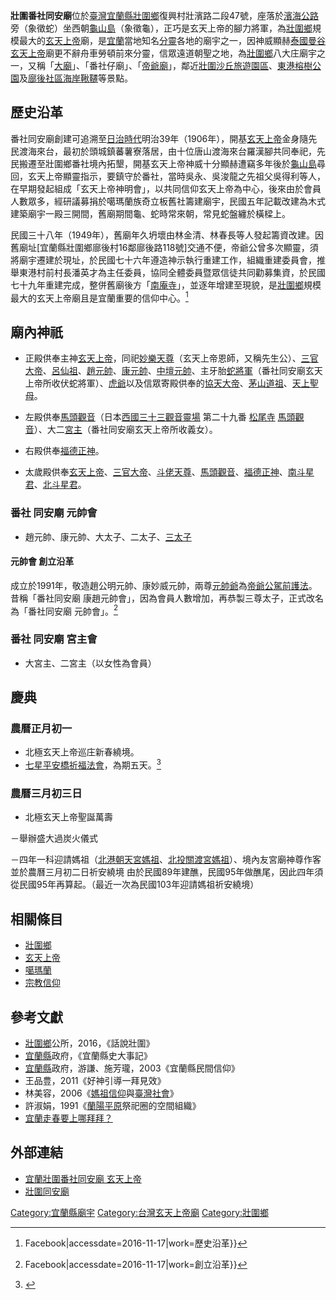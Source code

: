 {{東亞廟宇
| name = 番社同安廟
| img = 
| img_capt = 
| image_width = 
| location = {{TWN}}[[宜蘭縣|宜蘭縣]][[壯圍鄉|壯圍鄉]]復興村壯濱路二段47號
| god = [[玄天上帝|玄天上帝]]
| type =
| struct =
| open_year =
| cere_date =
|}}
'''壯圍番社同安廟'''位於[[臺灣|臺灣]][[宜蘭縣|宜蘭縣]][[壯圍鄉|壯圍鄉]]復興村壯濱路二段47號，座落於[[濱海公路|濱海公路]]旁（象徵蛇）坐西朝[[龜山島|龜山島]]（象徵龜），正巧是玄天上帝的腳力將軍，為[[壯圍鄉|壯圍鄉]]規模最大的[[玄天上帝|玄天上帝]]廟，是[[宜蘭縣|宜蘭]]當地知名[[分靈|分靈]]各地的廟宇之一，因神威顯赫[[泰國|泰國]][[曼谷|曼谷]][[玄天上帝|玄天上帝]]廟更不辭舟車勞頓前來分靈，信眾遠道朝聖之地，為[[壯圍鄉|壯圍鄉]]八大庄廟宇之一，又稱「[[大廟|大廟]]」、「番社仔廟」、「[[帝爺廟|帝爺廟]]」，鄰近[[壯圍沙丘旅遊園區|壯圍沙丘旅遊園區]]、[[東港榕樹公園|東港榕樹公園]]及[[廍後社區海岸鞦韆|廍後社區海岸鞦韆]]等景點。

== 歷史沿革 ==
番社同安廟創建可追溯至[[台灣日治時期|日治時代]]明治39年（1906年），開基[[玄天上帝|玄天上帝]]金身隨先民渡海來台，最初於頭城鎮蕃薯寮落居，由十位唐山渡海來台羅漢腳共同奉祀，先民搬遷至壯圍鄉番社境內拓墾，開基玄天上帝神威十分顯赫遭竊多年後於[[龜山島|龜山島]]尋回，玄天上帝顯靈指示，要鎮守於番社，當時吳永、吳浚龍之先祖父吳得利等人，在早期發起組成「玄天上帝神明會」，以共同信仰玄天上帝為中心，後來由於會員人數眾多，經研議募捐於噶瑪蘭族奇立板舊社籌建廟宇，民國五年記載改建為木式建築廟宇一殿三開間，舊廟期間龜、蛇時常來朝，常見蛇盤纏於橫樑上。

民國三十八年（1949年），舊廟年久坍壞由林金清、林春長等人發起籌資改建。因舊廟址[宜蘭縣壯圍鄉廍後村16鄰廍後路118號]交通不便，帝爺公曾多次顯靈，須將廟宇遷建於現址，於民國七十六年遵造神示執行重建工作，組織重建委員會，推舉東港村前村長潘英才為主任委員，協同全體委員暨眾信徒共同勸募集資，於民國七十九年重建完成，整併舊廟後方「[[南庵寺|南庵寺]]」，並逐年增建至現貌，是[[壯圍鄉|壯圍鄉]]規模最大的玄天上帝廟且是宜蘭重要的信仰中心。<ref>{{Cite web|url=https://www.facebook.com/Tongan.temple/|title=宜蘭壯圍番社同安廟 玄天上帝 {{!}} Facebook|accessdate=2016-11-17|work=歷史沿革}}</ref>

== 廟內神祇 ==
*正殿供奉主神[[玄天上帝|玄天上帝]]，同祀[[妙樂天尊|妙樂天尊]]（玄天上帝恩師，又稱先生公）、[[三官大帝|三官大帝]]、[[呂仙祖|呂仙祖]]、[[趙元帥|趙元帥]]、[[康元帥|康元帥]]、[[中壇元帥|中壇元帥]]、主牙胎[[蛇將軍|蛇將軍]]（番社同安廟玄天上帝所收伏蛇將軍）、[[虎爺|虎爺]]以及信眾寄殿供奉的[[協天大帝|協天大帝]]、[[茅山道祖|茅山道祖]]、[[天上聖母|天上聖母]]。

*左殿供奉[[馬頭觀音|馬頭觀音]]（日本[[西國三十三箇所|西國三十三觀音靈場]] 第二十九番 [[松尾寺|松尾寺]] [[馬頭觀音|馬頭觀音]]）、大二[[宮主|宮主]]（番社同安廟玄天上帝所收義女）。

*右殿供奉[[福德正神|福德正神]]。

*太歲殿供奉[[玄天上帝|玄天上帝]]、[[三官大帝|三官大帝]]、[[斗佬天尊|斗佬天尊]]、[[馬頭觀音|馬頭觀音]]、[[福德正神|福德正神]]、[[南斗星君|南斗星君]]、[[北斗星君|北斗星君]]。

=== 番社 同安廟 元帥會 ===
*趙元帥、康元帥、大太子、二太子、[[三太子|三太子]]
==== 元帥會 創立沿革 ====
成立於1991年，敬造趙公明元帥、康妙威元帥，兩尊[[元帥爺|元帥爺]]為[[帝爺公|帝爺公]][[駕前護法|駕前護法]]。昔稱「番社同安廟 康趙元帥會」，因為會員人數增加，再恭製三尊太子，正式改名為「番社同安廟 元帥會」。<ref>{{Cite web|url=https://www.facebook.com/FanShe.Tongan.Temple/|title=番社 同安廟 元帥會  {{!}} Facebook|accessdate=2016-11-17|work=創立沿革}}</ref>

=== 番社 同安廟 宮主會 ===
*大宮主、二宮主（以女性為會員）

== 慶典 ==
=== 農曆正月初一 ===
*北極玄天上帝巡庄新春繞境。
*[[七星平安橋|七星平安橋]][[祈福法會|祈福法會]]，為期五天。<ref>{{Cite web|url=http://enews.lym.gov.tw/content.asp?pid=74&k=522|title=蘭陽博物第33期(蘭陽博物館2007.10月電子報)|accessdate=2016-11-17|work=壯圍鄉東港村部落祭祀|archive-date=2016-11-17|archive-url=https://web.archive.org/web/20161117211530/http://enews.lym.gov.tw/content.asp?pid=74&k=522|dead-url=no}}</ref>

=== 農曆三月初三日 ===
*北極玄天上帝聖誕萬壽
－舉辦盛大過炭火儀式

－四年一科迎請媽祖（[[北港朝天宮|北港朝天宮]][[媽祖|媽祖]]、[[北投關渡宮|北投關渡宮]][[媽祖|媽祖]]）、境內友宮廟神尊作客並於農曆三月初二日祈安繞境
由於民國89年建醮，民國95年做醮尾，因此四年須從民國95年再算起。（最近一次為民國103年迎請媽祖祈安繞境）

== 相關條目 ==
*[[壯圍鄉|壯圍鄉]]
*[[玄天上帝|玄天上帝]]
*[[噶瑪蘭|噶瑪蘭]]
*[[宗教信仰|宗教信仰]]

== 參考文獻 ==
*[[壯圍鄉|壯圍鄉]]公所，2016，《話說壯圍》
*[[宜蘭縣|宜蘭縣]]政府，《宜蘭縣史大事記》
*[[宜蘭縣|宜蘭縣]]政府，游謙、施芳瓏，2003《宜蘭縣民間信仰》
*王品豊，2011《好神引導一拜見效》
*林美容，2006《[[媽祖|媽祖]][[信仰|信仰]]與[[臺灣|臺灣]][[社會|社會]]》
*許淑娟，1991《[[蘭陽平原|蘭陽平原]]祭祀圈的空間組織》
*[http://blog.udn.com/mobile/a9ccc954/42458993 宜蘭走春要上哪拜拜？] {{Wayback|url=http://blog.udn.com/mobile/a9ccc954/42458993 |date=20161117145229 }}

== 外部連結 ==
*[https://www.facebook.com/Tongan.temple/ 宜蘭壯圍番社同安廟 玄天上帝]
*[http://www.lanyangnet.com.tw/god/html/gw/gwlink4.htm 壯圍同安廟] {{Wayback|url=http://www.lanyangnet.com.tw/god/html/gw/gwlink4.htm |date=20140228222735 }}

[[Category:宜蘭縣廟宇|Category:宜蘭縣廟宇]]
[[Category:台灣玄天上帝廟|Category:台灣玄天上帝廟]]
[[Category:壯圍鄉|Category:壯圍鄉]]